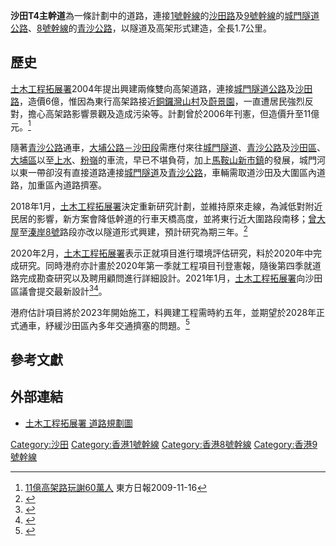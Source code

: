 {{HK_future_infrastructure}}
{{expand|time=2008-4-1}}
{{Infobox Hong Kong Road
| 中文街道名稱  =  沙田T4號主幹道
| 英文街道名稱  =  Shatin Trunk Road T4
| 圖片          =  File:Road T4 Reserved area 201608.jpg|300px
| 圖片說明      =  沙田T4主幹道範圍
| 隸屬幹線      =  
| 路段總長度    =  1.7
| 車速限制      = 
| 行車線數量    =  每邊雙綫
| 所在國家      =  {{HKG}}
| 所在地區      =  {{HKG}}<br/>[[新界東|新界東]]
| 起點          =  [[沙田路_(香港)|沙田路]]
| 終點          =  [[青沙公路|青沙公路]]<br />[[城門隧道公路|城門隧道公路]]
| 道路命名日期  =  
| 命名文件      =  
| 道路動工日期  = 
| 道路興建計劃  = 沙田新市鎮第2期
| 道路舊名資料  = 
| 通車日期      = 2028年（預計）
| 收費          = 免費
}}
'''沙田T4主幹道'''為一條計劃中的道路，連接[[香港1號幹線|1號幹線]]的[[沙田路_(香港)|沙田路]]及[[香港9號幹線|9號幹線]]的[[城門隧道公路|城門隧道公路]]、[[香港8號幹線|8號幹線]]的[[青沙公路|青沙公路]]，以隧道及高架形式建造，全長1.7公里。

== 歷史 ==
[[土木工程拓展署|土木工程拓展署]]2004年提出興建兩條雙向高架道路，連接[[城門隧道公路|城門隧道公路]]及[[沙田路_(香港)|沙田路]]，造價6億，惟因為東行高架路接近[[銅鑼灣山村|銅鑼灣山村]]及[[蔚景園|蔚景園]]，一直遭居民強烈反對，擔心高架路影響景觀及造成污染等。計劃曾於2006年刊憲，但造價升至11億元。<ref>[http://orientaldaily.on.cc/cnt/news/20091116/00174_001.html 11億高架路玩謝60萬人] {{Wayback|url=http://orientaldaily.on.cc/cnt/news/20091116/00174_001.html |date=20170823000558 }}東方日報2009-11-16</ref>

隨著[[青沙公路|青沙公路]]通車，[[大埔公路－沙田段|大埔公路－沙田段]]需應付來往[[城門隧道|城門隧道]]、[[青沙公路|青沙公路]]及[[沙田區|沙田區]]、[[大埔區|大埔區]]以至[[上水|上水]]、[[粉嶺|粉嶺]]的車流，早已不堪負荷，加上[[馬鞍山新市鎮|馬鞍山新市鎮]]的發展，城門河以東一帶卻沒有直接道路連接[[城門隧道|城門隧道]]及[[青沙公路|青沙公路]]，車輛需取道沙田及大圍區內道路，加重區內道路擠塞。

2018年1月，[[土木工程拓展署|土木工程拓展署]]決定重新研究計劃，並維持原來走線，為減低對附近民居的影響，新方案會降低幹道的行車天橋高度，並將東行近大圍路段南移；[[曾大屋|曾大屋]]至[[溱岸8號|溱岸8號]]路段亦改以隧道形式興建，預計研究為期三年。<ref>{{cite news|title=政府重研T4號幹道解決沙田塞車 當年居民驚影響樓價而擱置|url=https://hk.news.appledaily.com/local/realtime/article/20180103/57661020|accessdate=2018-01-18|publisher=蘋果日報|date=2018-01-03|archive-date=2018-01-18|archive-url=https://web.archive.org/web/20180118182201/https://hk.news.appledaily.com/local/realtime/article/20180103/57661020|dead-url=no}}</ref>

2020年2月，[[土木工程拓展署|土木工程拓展署]]表示正就項目進行環境評估研究，料於2020年中完成研究。同時港府亦計畫於2020年第一季就工程項目刊登憲報，隨後第四季就道路完成勘查研究以及聘用顧問進行詳細設計。2021年1月，[[土木工程拓展署|土木工程拓展署]]向沙田區議會提交最新設計<ref>{{Cite web |url=https://www.districtcouncils.gov.hk/st/doc/2020_2023/tc/committee_meetings_doc/TTC/19149/st_ttc_2020_064_tc.pdf |title=沙田T4號主幹路及區內主要路口改善工程最新進展 |access-date=2021-02-14 |archive-date=2021-01-09 |archive-url=https://web.archive.org/web/20210109052337/https://www.districtcouncils.gov.hk/st/doc/2020_2023/tc/committee_meetings_doc/TTC/19149/st_ttc_2020_064_tc.pdf |dead-url=no }}</ref><ref>{{Cite web |url=https://www.districtcouncils.gov.hk/st/doc/2020_2023/tc/committee_meetings_doc/TTC/19149/st_ttc_2020_064_tc_annex_I.pdf |title=T4號主幹路最新擬議方案 |access-date=2021-02-14 |archive-date=2021-01-09 |archive-url=https://web.archive.org/web/20210109052348/https://www.districtcouncils.gov.hk/st/doc/2020_2023/tc/committee_meetings_doc/TTC/19149/st_ttc_2020_064_tc_annex_I.pdf |dead-url=no }}</ref>。

港府估計項目將於2023年開始施工，料興建工程需時約五年，並期望於2028年正式通車，紓緩沙田區內多年交通擠塞的問題。<ref name="stheadline20020210">{{cite news|title=【獨家】沙田T4主幹道將上馬 2028年打通荃灣新東|url=https://hd.stheadline.com/news/realtime/hk/1697659/%E5%8D%B3%E6%99%82-%E6%B8%AF%E8%81%9E-%E7%8D%A8%E5%AE%B6-%E6%B2%99%E7%94%B0T4%E4%B8%BB%E5%B9%B9%E9%81%93%E5%B0%87%E4%B8%8A%E9%A6%AC-2028%E5%B9%B4%E6%89%93%E9%80%9A%E8%8D%83%E7%81%A3%E6%96%B0%E6%9D%B1|accessdate=2020-02-10|publisher=星島日報/頭條日報|date=2020-02-10}}</ref>

== 參考文獻 ==
{{reflist}}

== 外部連結 ==
* [https://web.archive.org/web/20160304120237/http://www.cedd.gov.hk/eng/projects/major/doc/7705th.pdf 土木工程拓展署 道路規劃圖]

[[Category:沙田|Category:沙田]]
[[Category:香港1號幹線|Category:香港1號幹線]]
[[Category:香港8號幹線|Category:香港8號幹線]]
[[Category:香港9號幹線|Category:香港9號幹線]]
